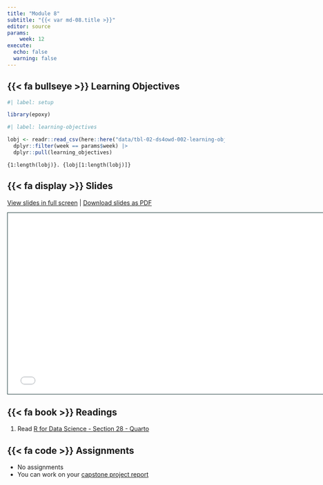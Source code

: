 ```yaml
---
title: "Module 8"
subtitle: "{{< var md-08.title >}}"
editor: source
params:
    week: 12
execute: 
  echo: false
  warning: false
---
```


## {{< fa bullseye >}} Learning Objectives

```r
#| label: setup

library(epoxy)
```

```r
#| label: learning-objectives

lobj <- readr::read_csv(here::here("data/tbl-02-ds4owd-002-learning-objectives.csv")) |> 
  dplyr::filter(week == params$week) |>
  dplyr::pull(learning_objectives)

```

```epoxy
{1:length(lobj)}. {lobj[1:length(lobj)]}
```

## {{< fa display >}} Slides

[View slides in full screen](../slides/lec-08-quarto.html) | [Download slides as PDF](https://github.com/ds4owd-001/website/raw/main/slides/lec-08-quarto.pdf)

```{=html}
<iframe class="slide-deck" src="../slides/lec-08-quarto.html" height="420" width="747" style="border: 1px solid #123233;"></iframe>
```

## {{< fa book >}} Readings

1. Read [R for Data Science - Section 28 - Quarto](https://r4ds.hadley.nz/quarto)

## {{< fa code >}} Assignments

- No assignments
- You can work on your [capstone project report](../project/)
